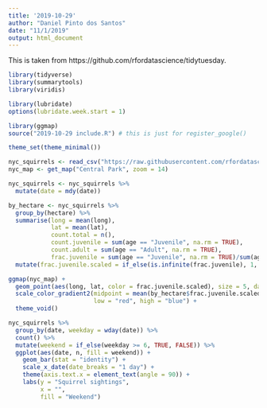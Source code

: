 ```yaml
---
title: '2019-10-29'
author: "Daniel Pinto dos Santos"
date: "11/1/2019"
output: html_document
---
```


This is taken from https://github.com/rfordatascience/tidytuesday.

```r
library(tidyverse)
library(summarytools)
library(viridis)

library(lubridate)
options(lubridate.week.start = 1)

library(ggmap)
source("2019-10-29 include.R") # this is just for register_google()

theme_set(theme_minimal())
```

```r
nyc_squirrels <- read_csv("https://raw.githubusercontent.com/rfordatascience/tidytuesday/master/data/2019/2019-10-29/nyc_squirrels.csv")
nyc_map <- get_map("Central Park", zoom = 14)
```

```r
nyc_squirrels <- nyc_squirrels %>% 
  mutate(date = mdy(date))

by_hectare <- nyc_squirrels %>% 
  group_by(hectare) %>% 
  summarise(long = mean(long),
            lat = mean(lat),
            count.total = n(),
            count.juvenile = sum(age == "Juvenile", na.rm = TRUE),
            count.adult = sum(age == "Adult", na.rm = TRUE),
            frac.juvenile = sum(age == "Juvenile", na.rm = TRUE)/sum(age == "Adult", na.rm = TRUE)) %>% 
  mutate(frac.juvenile.scaled = if_else(is.infinite(frac.juvenile), 1, rescale(frac.juvenile, to = c(-1,1))))

ggmap(nyc_map) +
  geom_point(aes(long, lat, color = frac.juvenile.scaled), size = 5, data = by_hectare) +
  scale_color_gradient2(midpoint = mean(by_hectare$frac.juvenile.scaled, na.rm = TRUE),
                        low = "red", high = "blue") +
  theme_void()
```

```r
nyc_squirrels %>% 
  group_by(date, weekday = wday(date)) %>% 
  count() %>% 
  mutate(weekend = if_else(weekday >= 6, TRUE, FALSE)) %>% 
  ggplot(aes(date, n, fill = weekend)) +
    geom_bar(stat = "identity") +
    scale_x_date(date_breaks = "1 day") +
    theme(axis.text.x = element_text(angle = 90)) +
    labs(y = "Squirrel sightings",
         x = "",
         fill = "Weekend")
```
